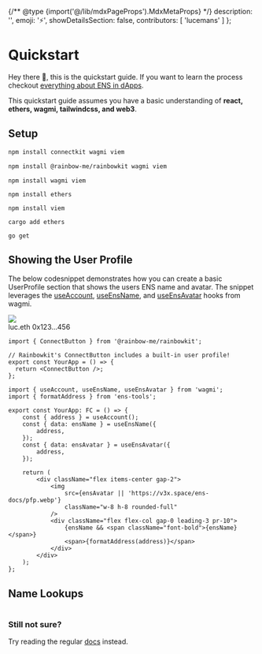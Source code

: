 {/** @type {import('@/lib/mdxPageProps').MdxMetaProps} */}
    description: '',
    emoji: '⚡',
    showDetailsSection: false,
    contributors: [
        'lucemans'
    ]
};

# Quickstart

Hey there 👋, this is the quickstart guide. If you want to learn the process checkout [everything about ENS in dApps](/web/).

This quickstart guide assumes you have a basic understanding of **react, ethers, wagmi, tailwindcss, and web3**.

## Setup

<CodeGroup title="Installing Dependencies">

```sh {{ title: "Connectkit", variant: "connectkit", link: "https://docs.family.co/connectkit/getting-started" }}
npm install connectkit wagmi viem
```

```sh {{ title: "Rainbowkit", variant: "rainbowkit", link: "https://www.rainbowkit.com/docs/installation" }}
npm install @rainbow-me/rainbowkit wagmi viem
```

```tsx {{ title: "Wagmi", variant: "wagmi", link: "https://wagmi.sh/react/getting-started" }}
npm install wagmi viem
```

```tsx {{ title: "Ethers", variant: "ethers", link: "https://docs.ethers.org/v5/getting-started/" }}
npm install ethers
```

```tsx {{ title: "Viem", variant: "viem", link: "https://viem.sh/docs/getting-started.html", stackblitz: "https://new.viem.sh" }}
npm install viem
```

```tsx {{ title: "Ethers.rs", variant: "rust", link: "https://docs.rs/ethers/latest/ethers/" }}
cargo add ethers
```

```tsx {{ title: "Go", variant: "go" }}
go get 
```

</CodeGroup>

## Showing the User Profile

The below codesnippet demonstrates how you can create a basic UserProfile section that shows the users ENS name and avatar.
The snippet leverages the [useAccount](https://wagmi.sh/react/hooks/useAccount), [useEnsName](https://wagmi.sh/react/hooks/useEnsName), and [useEnsAvatar](https://wagmi.sh/react/hooks/useEnsAvatar) hooks from wagmi.

<div className="card h-24 flex items-center justify-center">
    <div className="flex items-center gap-2">
        <img
            src="https://metadata.ens.domains/mainnet/avatar/luc.eth"
            className="w-8 h-8 rounded-full"
        />
        <div className="flex flex-col gap-0 leading-3 pr-10">
            <span className="font-bold">luc.eth</span>
            <span>0x123...456</span>
        </div>
    </div>
</div>

<CodeGroup title="Showing the User Profile">

```tsx {{ variant: "rainbowkit", link: "https://www.rainbowkit.com/docs/connect-button" }}
import { ConnectButton } from '@rainbow-me/rainbowkit';

// Rainbowkit's ConnectButton includes a built-in user profile!
export const YourApp = () => {
  return <ConnectButton />;
};
```

```tsx {{ meta: "focus=5:11", variant: "wagmi", link: "https://wagmi.sh/react/hooks/useEnsAvatar" }}
import { useAccount, useEnsName, useEnsAvatar } from 'wagmi';
import { formatAddress } from 'ens-tools';

export const YourApp: FC = () => {
    const { address } = useAccount();
    const { data: ensName } = useEnsName({
        address,
    });
    const { data: ensAvatar } = useEnsAvatar({
        address,
    });

    return (
        <div className="flex items-center gap-2">
            <img
                src={ensAvatar || 'https://v3x.space/ens-docs/pfp.webp'}
                className="w-8 h-8 rounded-full"
            />
            <div className="flex flex-col gap-0 leading-3 pr-10">
                {ensName && <span className="font-bold">{ensName}</span>}
                <span>{formatAddress(address)}</span>
            </div>
        </div>
    );
};
```

</CodeGroup>

## Name Lookups

<LiveDemo id="name_lookup" />


```ts

```

### Still not sure?

Try reading the regular [docs](/web/) instead.

<EmbedLink
    title="Everything about ENS in dApps"
    href="/web/"
    description="Learn how to use ENS in your dApp, including how to Name and Avatars, lookuping up names, and how to use names in your smart contracts."
/>
